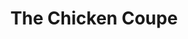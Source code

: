 ---
title: The Chicken Coupe
image: ../images/chicken-coupe.jpg
featured: false
tags:
    - food truck
    - canteen at midtown
description: 🍗Michigan's Original Chicken and Waffle Truck🧇🛻 est.2011✨
link: https://chickencoupedetroit.com/dearborn/
instagram: https://www.instagram.com/chickencoupedetroit/
facebook: https://www.facebook.com/chickencoupe313
doordash: https://www.doordash.com/store/the-chicken-coupe-chicken-&-waffles-dearborn-heights-23349512/?cursor=eyJzdG9yZV92ZXJ0aWNhbF9pZCI6bnVsbCwic2VhcmNoX2l0ZW1fY2Fyb3VzZWxfY3Vyc29yIjp7InF1ZXJ5IjoidGhlIGNoaWNrZW4gY291cGUiLCJpdGVtX2lkcyI6W10sInNlYXJjaF90ZXJtIjoiY2hpY2tlbiBjb3VwZSIsInZlcnRpY2FsX2lkIjotOTksInZlcnRpY2FsX25hbWUiOiIifSwiaXNfc2libGluZyI6ZmFsc2UsImZvcmNlX3N0b3JlX2F2YWlsYWJpbGl0eV92MiI6ZmFsc2V9&pickup=false 
phone: tel:313-971-8852
apple: https://maps.apple.com/place?place-id=IE7FB5F37EF91F413&address=720+Town+Center+Dr%2C+Dearborn%2C+MI++48126%2C+United+States&coordinate=42.3134028%2C-83.2260081&name=The+Chicken+Coupe&_provider=9902
google: https://maps.app.goo.gl/KUCsRAZDkj8tmpqb9
hours:
    sunday: Noon - 10pm
    monday: 11am - 11pm
    tuesday: 11am - 11pm
    wednesday: 11am - 11pm
    thursday: 11am - 11pm
    friday: 11am - Midnight
    saturday: Noon - Midnight
---